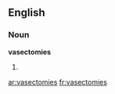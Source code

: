 ==English==
===Noun===
'''vasectomies'''
# {{plural of|[[vasectomy]]}}

[[ar:vasectomies]]
[[fr:vasectomies]]